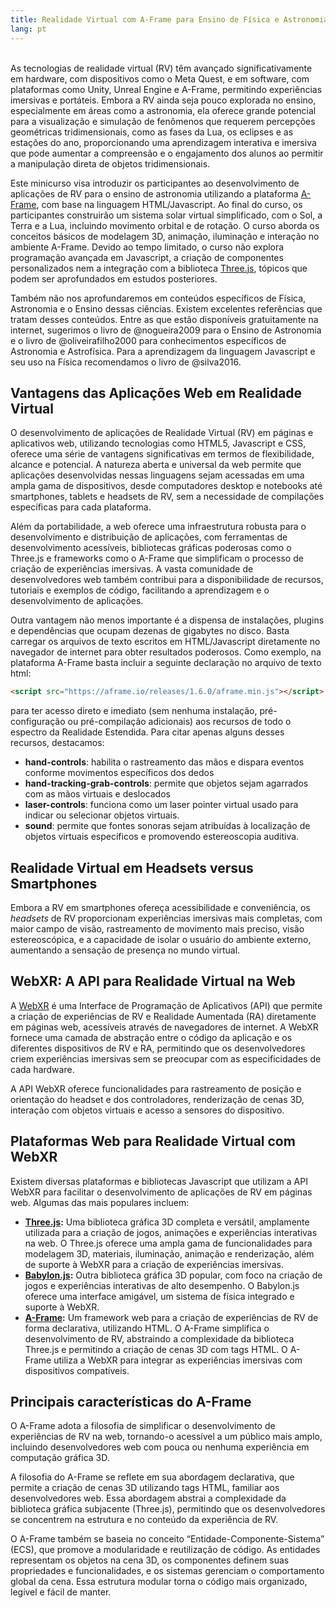 ```yaml
---
title: Realidade Virtual com A-Frame para Ensino de Física e Astronomia
lang: pt
---
```


<br>
As tecnologias de realidade virtual (RV) têm avançado significativamente em hardware, com dispositivos como o Meta Quest, e em software, com plataformas como Unity, Unreal Engine e A-Frame, permitindo experiências imersivas e portáteis. Embora a RV ainda seja pouco explorada no ensino, especialmente em áreas como a astronomia, ela oferece grande potencial para a visualização e simulação de fenômenos que requerem percepções geométricas tridimensionais, como as fases da Lua, os eclipses e as estações do ano, proporcionando uma aprendizagem interativa e imersiva que pode aumentar a compreensão e o engajamento dos alunos ao permitir a manipulação direta de objetos tridimensionais.  

Este minicurso visa introduzir os participantes ao desenvolvimento de aplicações de RV para o ensino de astronomia utilizando a plataforma [A-Frame](https://aframe.io/), com base na linguagem HTML/Javascript. Ao final do curso, os participantes construirão um sistema solar virtual simplificado, com o Sol, a Terra e a Lua, incluindo movimento orbital e de rotação. O curso aborda os conceitos básicos de modelagem 3D, animação, iluminação e interação no ambiente A-Frame. Devido ao tempo limitado, o curso não explora programação avançada em Javascript, a criação de componentes personalizados nem a integração com a biblioteca [Three.js](https://threejs.org/), tópicos que podem ser aprofundados em estudos posteriores. 

Também não nos aprofundaremos em conteúdos específicos de Física, Astronomia e o Ensino dessas ciências. Existem excelentes referências que tratam desses conteúdos. Entre as que estão disponíveis gratuitamente na internet, sugerimos o livro de @nogueira2009 para o Ensino de Astronomia e o livro de @oliveirafilho2000 para conhecimentos específicos de Astronomia e Astrofísica. Para a aprendizagem da linguagem Javascript e seu uso na Física recomendamos o livro de @silva2016. 

## Vantagens das Aplicações Web em Realidade Virtual {.unnumbered}

O desenvolvimento de aplicações de Realidade Virtual (RV) em páginas e aplicativos web, utilizando tecnologias como HTML5, Javascript e CSS, oferece uma série de vantagens significativas em termos de flexibilidade, alcance e potencial. A natureza aberta e universal da web permite que aplicações desenvolvidas nessas linguagens sejam acessadas em uma ampla gama de dispositivos, desde computadores desktop e notebooks até smartphones, tablets e headsets de RV, sem a necessidade de compilações específicas para cada plataforma.

Além da portabilidade, a web oferece uma infraestrutura robusta para o desenvolvimento e distribuição de aplicações, com ferramentas de desenvolvimento acessíveis, bibliotecas gráficas poderosas como o Three.js e frameworks como o A-Frame que simplificam o processo de criação de experiências imersivas. A vasta comunidade de desenvolvedores web também contribui para a disponibilidade de recursos, tutoriais e exemplos de código, facilitando a aprendizagem e o desenvolvimento de aplicações.

Outra vantagem não menos importante é a dispensa de instalações, plugins e dependências que ocupam dezenas de gigabytes no disco. Basta carregar os arquivos de texto escritos em HTML/Javascript diretamente no navegador de internet para obter resultados poderosos. Como exemplo, na plataforma A-Frame basta incluir a seguinte declaração no arquivo de texto html:

```html
<script src="https://aframe.io/releases/1.6.0/aframe.min.js"></script>
```

para ter acesso direto e imediato (sem nenhuma instalação, pré-configuração ou pré-compilação adicionais) aos recursos de todo o espectro da Realidade Estendida. Para citar apenas alguns desses recursos, destacamos:

- **hand-controls**: habilita o rastreamento das mãos e dispara eventos conforme movimentos específicos dos dedos
- **hand-tracking-grab-controls**: permite que objetos sejam agarrados com as mãos virtuais e deslocados
- **laser-controls**: funciona como um laser pointer virtual usado para indicar ou selecionar objetos virtuais.
- **sound**: permite que fontes sonoras sejam atribuídas à localização de objetos virtuais específicos e promovendo estereoscopia auditiva.

## Realidade Virtual em Headsets versus Smartphones {.unnumbered}

Embora a RV em smartphones ofereça acessibilidade e conveniência, os *headsets* de RV proporcionam experiências imersivas mais completas, com maior campo de visão, rastreamento de movimento mais preciso, visão estereoscópica, e a capacidade de isolar o usuário do ambiente externo, aumentando a sensação de presença no mundo virtual.

## WebXR: A API para Realidade Virtual na Web {.unnumbered}

A [WebXR](https://immersiveweb.dev/) é uma Interface de Programação de Aplicativos (API) que permite a criação de experiências de RV e Realidade Aumentada (RA) diretamente em páginas web, acessíveis através de navegadores de internet. A WebXR fornece uma camada de abstração entre o código da aplicação e os diferentes dispositivos de RV e RA, permitindo que os desenvolvedores criem experiências imersivas sem se preocupar com as especificidades de cada hardware.

A API WebXR oferece funcionalidades para rastreamento de posição e orientação do headset e dos controladores, renderização de cenas 3D, interação com objetos virtuais e acesso a sensores do dispositivo.

## Plataformas Web para Realidade Virtual com WebXR {.unnumbered}

Existem diversas plataformas e bibliotecas Javascript que utilizam a API WebXR para facilitar o desenvolvimento de aplicações de RV em páginas web. Algumas das mais populares incluem:

- **[Three.js](https://threejs.org/):** Uma biblioteca gráfica 3D completa e versátil, amplamente utilizada para a criação de jogos, animações e experiências interativas na web. O Three.js oferece uma ampla gama de funcionalidades para modelagem 3D, materiais, iluminação, animação e renderização, além de suporte à WebXR para a criação de experiências imersivas.
- **[Babylon.js](https://www.babylonjs.com/):** Outra biblioteca gráfica 3D popular, com foco na criação de jogos e experiências interativas de alto desempenho. O Babylon.js oferece uma interface amigável, um sistema de física integrado e suporte à WebXR.
- **[A-Frame](https://aframe.io/):** Um framework web para a criação de experiências de RV de forma declarativa, utilizando HTML. O A-Frame simplifica o desenvolvimento de RV, abstraindo a complexidade da biblioteca Three.js e permitindo a criação de cenas 3D com tags HTML. O A-Frame utiliza a WebXR para integrar as experiências imersivas com dispositivos compatíveis.


## Principais características do A-Frame {.unnumbered}

O A-Frame adota a filosofia de simplificar o desenvolvimento de experiências de RV na web, tornando-o acessível a um público mais amplo, incluindo desenvolvedores web com pouca ou nenhuma experiência em computação gráfica 3D.

A filosofia do A-Frame se reflete em sua abordagem declarativa, que permite a criação de cenas 3D utilizando tags HTML, familiar aos desenvolvedores web. Essa abordagem abstrai a complexidade da biblioteca gráfica subjacente (Three.js), permitindo que os desenvolvedores se concentrem na estrutura e no conteúdo da experiência de RV.

O A-Frame também se baseia no conceito "Entidade-Componente-Sistema" (ECS), que promove a modularidade e reutilização de código. As entidades representam os objetos na cena 3D, os componentes definem suas propriedades e funcionalidades, e os sistemas gerenciam o comportamento global da cena. Essa estrutura modular torna o código mais organizado, legível e fácil de manter.



